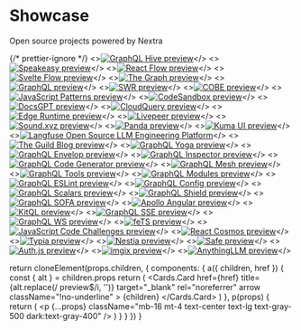 
# Showcase

Open source projects powered by Nextra

{/* prettier-ignore */}
<Cards className="[&_img]:object-cover [&_img]:[aspect-ratio:12/6.3]">
<>[![GraphQL Hive preview](./_logos/graphql-hive.png)](https://the-guild.dev/graphql/hive)</>
<>[![Speakeasy preview](./_logos/speakeasy.png)](https://speakeasyapi.dev/docs)</>
<>[![React Flow preview](./_logos/react-flow.jpg)](https://reactflow.dev)</>
<>[![Svelte Flow preview](./_logos/svelte-flow.jpg)](https://svelteflow.dev)</>
<>[![The Graph preview](./_logos/thegraph.jpeg)](https://thegraph.com/docs/en)</>
<>[![GraphQL preview](./_logos/graphql.png)](https://graphql.org)</>
<>[![SWR preview](./_logos/swr.png)](https://swr.vercel.app)</>
<>[![COBE preview](./_logos/cobe.png)](https://cobe.vercel.app)</>
<>[![JavaScript Patterns preview](./_logos/javascript-patterns.jpg)](https://javascriptpatterns.vercel.app)</>
<>[![CodeSandbox preview](./_logos/codesandbox.jpg)](https://codesandbox.io/docs/learn/introduction/overview)</>
<>[![DocsGPT preview](./_logos/docsgpt.png)](https://docs.docsgpt.co.uk)</>
<>[![CloudQuery preview](./_logos/cloudquery.svg)](https://cloudquery.io)</>
<>[![Edge Runtime preview](./_logos/edge-runtime.jpeg)](https://edge-runtime.vercel.app)</>
<>[![Livepeer preview](./_logos/livepeer.png)](https://docs.livepeer.org/guides/overview)</>
<>[![Sound.xyz preview](./_logos/sound.xyz.png)](https://docs.sound.xyz)</>
<>[![Panda preview](./_logos/panda.png)](https://panda-css.com)</>
<>[![Kuma UI preview](./_logos/kuma-ui.png)](https://kuma-ui.com)</>
<>[![Langfuse Open Source LLM Engineering Platform](./_logos/langfuse.png)](https://langfuse.com)</>
<>[![The Guild Blog preview](./_logos/the-guild.png)](https://the-guild.dev)</>
<>[![GraphQL Yoga preview](./_logos/graphql-yoga.png)](https://the-guild.dev/graphql/yoga-server)</>
<>[![GraphQL Envelop preview](./_logos/graphql-envelop.png)](https://the-guild.dev/graphql/envelop)</>
<>[![GraphQL Inspector preview](./_logos/graphql-inspector.png)](https://the-guild.dev/graphql/inspector)</>
<>[![GraphQL Code Generator preview](./_logos/graphql-codegen.png)](https://the-guild.dev/graphql/codegen)</>
<>[![GraphQL Mesh preview](./_logos/graphql-mesh.png)](https://the-guild.dev/graphql/mesh)</>
<>[![GraphQL Tools preview](./_logos/graphql-tools.png)](https://the-guild.dev/graphql/tools)</>
<>[![GraphQL Modules preview](./_logos/graphql-modules.png)](https://the-guild.dev/graphql/modules)</>
<>[![GraphQL ESLint preview](./_logos/graphql-eslint.png)](https://the-guild.dev/graphql/eslint)</>
<>[![GraphQL Config preview](./_logos/graphql-config.png)](https://the-guild.dev/graphql/config)</>
<>[![GraphQL Scalars preview](./_logos/graphql-scalars.png)](https://the-guild.dev/graphql/scalars)</>
<>[![GraphQL Shield preview](./_logos/graphql-shield.png)](https://the-guild.dev/graphql/shield)</>
<>[![GraphQL SOFA preview](./_logos/graphql-sofa.png)](https://the-guild.dev/graphql/sofa-api)</>
<>[![Apollo Angular preview](./_logos/apollo-angular.png)](https://the-guild.dev/graphql/apollo-angular)</>
<>[![KitQL preview](./_logos/kitql.png)](https://kitql.dev)</>
<>[![GraphQL SSE preview](./_logos/graphql-sse.png)](https://the-guild.dev/graphql/sse)</>
<>[![GraphQL WS preview](./_logos/graphql-ws.png)](https://the-guild.dev/graphql/ws)</>
<>[![feTS preview](./_logos/fets.png)](https://the-guild.dev/openapi/fets)</>
<>[![JavaScript Code Challenges preview](./_logos/jscodechallenges.png)](https://jscodechallenges.vercel.app)</>
<>[![React Cosmos preview](./_logos/react-cosmos.png)](https://reactcosmos.org)</>
<>[![Typia preview](./_logos/typia.png)](https://typia.io)</>
<>[![Nestia preview](./_logos/nestia.png)](https://nestia.io)</>
<>[![Safe preview](./_logos/safe-core.png)](https://docs.safe.global)</>
<>[![Auth.js preview](./_logos/authjs.png)](https://authjs.dev)</>
<>[![imgix preview](./_logos/imgix.png)](https://docs.imgix.com)</>
<>[![AnythingLLM preview](./_logos/anythingllm.png)](https://anythingllm.com)</>
</Cards>

  return cloneElement(props.children, {
    components: {
      a({ children, href }) {
        const { alt } = children.props
        return (
          <Cards.Card
            href={href}
            title={alt.replace(/ preview$/i, '')}
            target="_blank"
            rel="noreferrer"
            arrow
            className="!no-underline"
          >
            {children}
          </Cards.Card>
        )
      },
      p(props) {
        return (
          <p
            {...props}
            className="mb-16 mt-4 text-center text-lg text-gray-500 dark:text-gray-400"
          />
        )
      }
    }
  })
}
